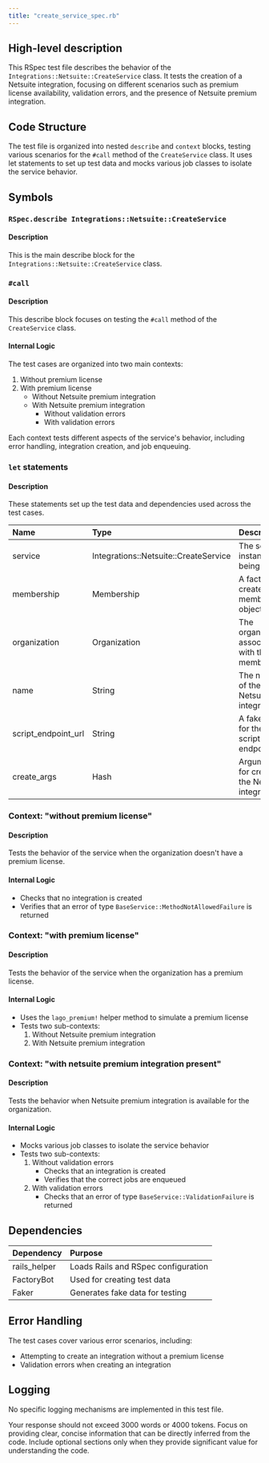 ```yaml
---
title: "create_service_spec.rb"
---
```


## High-level description
This RSpec test file describes the behavior of the `Integrations::Netsuite::CreateService` class. It tests the creation of a Netsuite integration, focusing on different scenarios such as premium license availability, validation errors, and the presence of Netsuite premium integration.

## Code Structure
The test file is organized into nested `describe` and `context` blocks, testing various scenarios for the `#call` method of the `CreateService` class. It uses let statements to set up test data and mocks various job classes to isolate the service behavior.

## Symbols

### `RSpec.describe Integrations::Netsuite::CreateService`
#### Description
This is the main describe block for the `Integrations::Netsuite::CreateService` class.

### `#call`
#### Description
This describe block focuses on testing the `#call` method of the `CreateService` class.

#### Internal Logic
The test cases are organized into two main contexts:
1. Without premium license
2. With premium license
   - Without Netsuite premium integration
   - With Netsuite premium integration
     - Without validation errors
     - With validation errors

Each context tests different aspects of the service's behavior, including error handling, integration creation, and job enqueuing.

### `let` statements
#### Description
These statements set up the test data and dependencies used across the test cases.

| Name | Type | Description |
|:-----|:-----|:------------|
| service | Integrations::Netsuite::CreateService | The service instance being tested |
| membership | Membership | A factory-created membership object |
| organization | Organization | The organization associated with the membership |
| name | String | The name of the Netsuite integration |
| script_endpoint_url | String | A fake URL for the script endpoint |
| create_args | Hash | Arguments for creating the Netsuite integration |

### Context: "without premium license"
#### Description
Tests the behavior of the service when the organization doesn't have a premium license.

#### Internal Logic
- Checks that no integration is created
- Verifies that an error of type `BaseService::MethodNotAllowedFailure` is returned

### Context: "with premium license"
#### Description
Tests the behavior of the service when the organization has a premium license.

#### Internal Logic
- Uses the `lago_premium!` helper method to simulate a premium license
- Tests two sub-contexts:
  1. Without Netsuite premium integration
  2. With Netsuite premium integration

### Context: "with netsuite premium integration present"
#### Description
Tests the behavior when Netsuite premium integration is available for the organization.

#### Internal Logic
- Mocks various job classes to isolate the service behavior
- Tests two sub-contexts:
  1. Without validation errors
     - Checks that an integration is created
     - Verifies that the correct jobs are enqueued
  2. With validation errors
     - Checks that an error of type `BaseService::ValidationFailure` is returned

## Dependencies
| Dependency | Purpose |
|:-----------|:--------|
| rails_helper | Loads Rails and RSpec configuration |
| FactoryBot | Used for creating test data |
| Faker | Generates fake data for testing |

## Error Handling
The test cases cover various error scenarios, including:
- Attempting to create an integration without a premium license
- Validation errors when creating an integration

## Logging
No specific logging mechanisms are implemented in this test file.

Your response should not exceed 3000 words or 4000 tokens. Focus on providing clear, concise information that can be directly inferred from the code. Include optional sections only when they provide significant value for understanding the code.